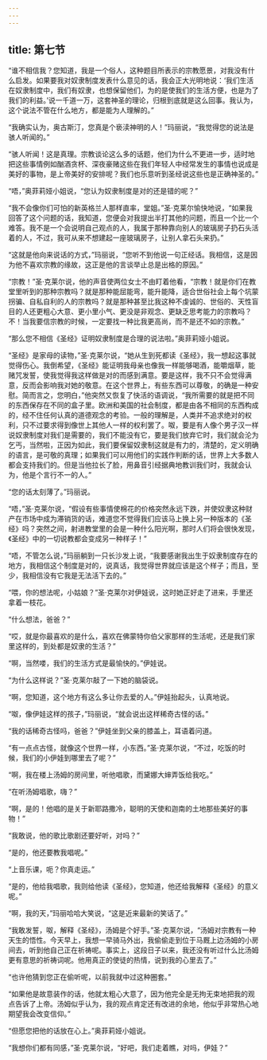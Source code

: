 ```yaml
---
---
---
```

title: 第七节
---




“谁不相信我？您知道，我是一个俗人，这种题目所表示的宗教愿景，对我没有什么启发。如果要我对奴隶制度发表什么意见的话，我会正大光明地说：‘我们生活在奴隶制度中，我们有奴隶，也想保留他们，为的是使我们的生活方便，也是为了我们的利益。’说一千道一万，这套神圣的理论，归根到底就是这么回事。我认为，这个说法不管在什么地方，都是能为人理解的。”

“我确实认为，奥古斯汀，您真是个亵渎神明的人！”玛丽说，“我觉得您的说法是骇人听闻的。”

“骇人听闻！这是真理。宗教谈论这么多的话题，他们为什么不更进一步，适时地把这些事情例如酗酒贪杯、深夜豪赌这些在我们年轻人中经常发生的事情也说成是美好的事物，是上帝美好的安排呢？我们也乐意听到圣经说这些也是正确神圣的。”

“唔，”奥菲莉娅小姐说，“您认为奴隶制度是对的还是错的呢？”

“我不会像你们可怕的新英格兰人那样直率，堂姐。”圣·克莱尔愉快地说，“如果我回答了这个问题的话，我知道，您便会对我提出半打其他的问题，而且一个比一个难答。我不是一个会说明自己观点的人，我属于那种靠向别人的玻璃房子扔石头活着的人，不过，我可从来不想建起一座玻璃房子，让别人拿石头来扔。”

“这就是他向来说话的方式，”玛丽说，“您听不到他说一句正经话。我相信，这是因为他不喜欢宗教的缘故，这正是他的言谈举止总是出格的原因。”

“宗教！”圣·克莱尔说，他的声音使两位女士不由盯着他看，“宗教！就是你们在教堂里听到的那种宗教吗？就是那种能屈能弯，能升能降，适合世俗社会上每个坑蒙拐骗、自私自利的人的宗教吗？就是那种甚至比我这种不虔诚的、世俗的、天性盲目的人还更粗心大意、更小里小气、更没是非观念、更缺乏思考能力的宗教吗？不！当我要信宗教的时候，一定要找一种比我更高尚，而不是还不如的宗教。”

“那么您不相信《圣经》证明奴隶制度是合理的说法啦。”奥菲莉娅小姐说。

“圣经》是家母的读物，”圣·克莱尔说，“她从生到死都读《圣经》，我一想起这事就觉得伤心。我倒希望，《圣经》能证明我母亲也像我一样能够喝酒，能嚼烟草，能赌咒发誓，使我觉得我这样做是对的而感到满意。要是这样，我不只不会觉得满意，反而会影响我对她的敬意。在这个世界上，有些东西可以尊敬，的确是一种安慰。简而言之，您明白，”他突然又恢复了快活的语调说，“我所需要的就是把不同的东西保存在不同的盒子里。欧洲和美国的社会制度，都是由各不相同的东西构成的，经不住任何认真的道德观念的考验。一般的理解是，人类并不追求绝对的权利，只不过要求得到像世上其他人一样的权利罢了。呶，要是有人像个男子汉一样说奴隶制度对我们是需要的，我们不能没有它，要是我们放弃它时，我们就会沦为乞丐，当然啦，正因为如此，我们要保留奴隶制这就是有力的，清楚的，定义明确的语言，是可敬的真理；如果我们可以用他们的实践作判断的话，世界上大多数人都会支持我们的。但是当他拉长了脸，用鼻音引经据典地教训我们时，我就会认为，他是个言行不一的人。”

“您的话太刻薄了。”玛丽说。

“唔，”圣·克莱尔说，“假设有些事情使棉花的价格突然永远下跌，并使奴隶这种财产在市场中成为滞销货的话，难道您不觉得我们应该马上换上另一种版本的《圣经》吗？突然之间，射进教堂里的会是一种什么阳光啊，那时人们将会很快发现，《圣经》中的一切说教都会变成另一种样子！”

“唔，不管怎么说，”玛丽躺到一只长沙发上说，“我要感谢我出生于奴隶制度存在的地方，我相信这个制度是对的，说真话，我觉得世界就应该是这个样子；而且，至少，我相信没有它我是无法活下去的。”

“喂，你的想法呢，小姑娘？”圣·克莱尔对伊娃说，这时她正好走了进来，手里还拿着一枝花。

“什么想法，爸爸？”

“哎，就是你最喜欢的是什么，喜欢在佛蒙特你伯父家那样的生活呢，还是我们家里这样的，到处都是奴隶的生活？”

“啊，当然喽，我们的生活方式是最愉快的。”伊娃说。

“为什么这样说？”圣·克莱尔敲了一下她的脑袋说。

“啊，您知道，这个地方有这么多让你去爱的人。”伊娃抬起头，认真地说。

“呶，像伊娃这样的孩子，”玛丽说，“就会说出这样稀奇古怪的话。”

“我的话稀奇古怪吗，爸爸？”伊娃坐到父亲的膝盖上，耳语着问道。

“有一点点古怪，就像这个世界一样，小东西。”圣·克莱尔说，“不过，吃饭的时候，我们的小伊娃到哪里去了呢？”

“啊，我在楼上汤姆的房间里，听他唱歌，而黛娜大婶弄饭给我吃。”

“在听汤姆唱歌，嗨？”

“啊，是的！他唱的是关于新耶路撒冷，聪明的天使和迦南的土地那些美好的事物！”

“我敢说，他的歌比歌剧还要好听，对吗？”

“是的，他还要教我唱呢。”

“上音乐课，呃？你真走运。”

“是的，他给我唱歌，我则给他读《圣经》，您知道，他还给我解释《圣经》的意义呢。”

“啊，我的天，”玛丽哈哈大笑说，“这是近来最新的笑话了。”

“我敢发誓，呶，解释《圣经》，汤姆是个好手。”圣·克莱尔说，“汤姆对宗教有一种天生的悟性。今天早上，我想一早骑马外出，我偷偷走到位于马厩上边汤姆的小房间去，听到他自己正在祈祷呢。事实上，这段日子以来，我还没有听过什么比汤姆更有意思的祈祷词呢。他用真正的使徒的热情，说到我的心里去了。”

“也许他猜到您正在偷听呢，以前我就中过这种圈套。”

“如果他是故意装作的话，他就太粗心大意了，因为他完全是无拘无束地把我的观点告诉了上帝。汤姆似乎认为，我的观点肯定还有改进的余地，他似乎非常热心地期望我会改变信仰。”

“但愿您把他的话放在心上。”奥菲莉娅小姐说。

“我想你们都有同感，”圣·克莱尔说，“好吧，我们走着瞧，对吗，伊娃？”